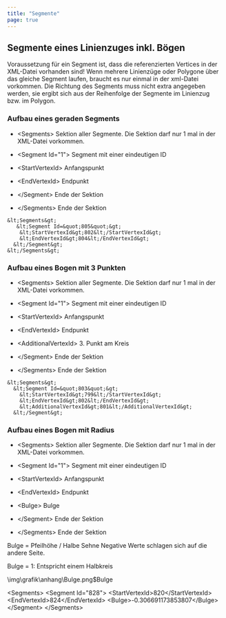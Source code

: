 ```yaml
---
title: "Segmente"
page: true
---
```

## Segmente eines Linienzuges inkl. B&#246;gen

<Warning>
Voraussetzung f&#252;r ein Segment ist, dass die referenzierten Vertices in der XML-Datei vorhanden sind!
</Warning>


<Success>
Wenn mehrere Linienz&#252;ge oder Polygone &#252;ber das gleiche Segment laufen, braucht es nur einmal in der xml-Datei vorkommen. Die Richtung des Segments muss nicht extra angegeben werden, sie ergibt sich aus der Reihenfolge der Segmente im Linienzug bzw. im Polygon.
</Success>


###  Aufbau eines geraden Segments

- <Bold> &lt;Segments&gt; </Bold>  Sektion aller Segmente. Die Sektion darf nur 1 mal in der XML-Datei vorkommen.

- <Bold> &lt;Segment Id=&quot;1&quot;&gt; </Bold>  Segment mit einer eindeutigen ID

- <Bold> &lt;StartVertexId&gt; </Bold>  Anfangspunkt

- <Bold> &lt;EndVertexId&gt; </Bold>  Endpunkt



- <Bold> &lt;/Segment&gt; </Bold>  Ende der Sektion



- <Bold>  &lt;/Segments&gt; </Bold>  Ende der Sektion




<Info>

    &lt;Segments&gt;
       &lt;Segment Id=&quot;805&quot;&gt;
        &lt;StartVertexId&gt;802&lt;/StartVertexId&gt;
        &lt;EndVertexId&gt;804&lt;/EndVertexId&gt;
      &lt;/Segment&gt;
    &lt;/Segments&gt;
</Info>


###  Aufbau eines Bogen mit 3 Punkten

- <Bold> &lt;Segments&gt; </Bold>  Sektion aller Segmente. Die Sektion darf nur 1 mal in der XML-Datei vorkommen.

- <Bold> &lt;Segment Id=&quot;1&quot;&gt; </Bold>  Segment mit einer eindeutigen ID

- <Bold> &lt;StartVertexId&gt; </Bold>  Anfangspunkt

- <Bold> &lt;EndVertexId&gt; </Bold>  Endpunkt

- <Bold> &lt;AdditionalVertexId&gt; </Bold>  3. Punkt am Kreis



- <Bold> &lt;/Segment&gt; </Bold>  Ende der Sektion



- <Bold>  &lt;/Segments&gt; </Bold>  Ende der Sektion




<Info>

    &lt;Segments&gt;
      &lt;Segment Id=&quot;803&quot;&gt;
        &lt;StartVertexId&gt;799&lt;/StartVertexId&gt;
        &lt;EndVertexId&gt;802&lt;/EndVertexId&gt;
        &lt;AdditionalVertexId&gt;801&lt;/AdditionalVertexId&gt;
      &lt;/Segment&gt;
</Info>
 

###  Aufbau eines Bogen mit Radius

- <Bold> &lt;Segments&gt; </Bold>  Sektion aller Segmente. Die Sektion darf nur 1 mal in der XML-Datei vorkommen.

- <Bold> &lt;Segment Id=&quot;1&quot;&gt; </Bold>  Segment mit einer eindeutigen ID

- <Bold> &lt;StartVertexId&gt; </Bold>  Anfangspunkt

- <Bold> &lt;EndVertexId&gt; </Bold>  Endpunkt

- <Bold> &lt;Bulge&gt; </Bold>  Bulge



- <Bold> &lt;/Segment&gt; </Bold>  Ende der Sektion



- <Bold>  &lt;/Segments&gt; </Bold>  Ende der Sektion




<Success>
Bulge = Pfeilh&#246;he /  Halbe Sehne
Negative Werte schlagen sich auf die andere Seite.

Bulge = 1: Entspricht einem Halbkreis

<Image>\img\grafik\anhang\Bulge.png$Bulge</Image>
</Success>


<Info>
    &lt;Segments&gt;
      &lt;Segment Id=&quot;828&quot;&gt;
        &lt;StartVertexId&gt;820&lt;/StartVertexId&gt;
        &lt;EndVertexId&gt;824&lt;/EndVertexId&gt;
        &lt;Bulge&gt;-0.306691173853807&lt;/Bulge&gt;
      &lt;/Segment&gt;
    &lt;/Segments&gt;
</Info>

